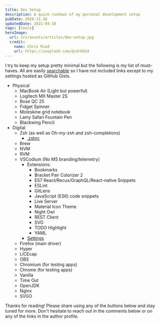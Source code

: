 ```yaml
---
title: Dev Setup
description: A quick rundown of my personal development setup
pubDate: 2020-11-16
updatedDate: 2021-04-10
tags: [tools]
heroImage:
  url: src/assets/articles/dev-setup.jpg
  credit:
    name: Chris Ried
    url: https://unsplash.com/@cdr6934
---
```


I try to keep my setup pretty minimal but the following is my list of must-haves. All are easily [searchable](https://startpage.com) so I have not included links except to my settings hosted as GitHub Gists.

- Physical
  - MacBook Air (Light but powerful)
  - Logitech MX Master 2S
  - Bose QC 25
  - Fidget Spinner
  - Moleskine grid notebook
  - Lamy Safari Fountain Pen
  - Blackwing Pencil
- Digital
  - Zsh (as well as Oh-my-zsh and zsh-completions)
    - [.zshrc](https://gist.github.com/StephenCavender/91a3243a8b26d14f3ae6d0b747d2bba3)
  - Brew
  - NVM
  - RVM
  - VSCodium (No MS branding/telemetry)
    - Extensions:
      - Bookmarks
      - Bracket Pair Colorizer 2
      - ES7 React/Recux/GraphQL/React-native Snippets
      - ESLint
      - GitLens
      - JavaScript (ES6) code snippets
      - Live Server
      - Material Icon Theme
      - Night Owl
      - REST Client
      - SVG
      - TODO Highlight
      - YAML
    - [Settings](https://gist.github.com/StephenCavender/f821dd072238ba388d86da38903e8fc8)
  - Firefox (main driver)
  - Hyper
  - LICEcap
  - OBS
  - Chromium (for testing apps)
  - Chrome (for testing apps)
  - Vanilla
  - Time Out
  - OpenJDK
  - Nginx
  - SVGO

Thanks for reading! Please share using any of the buttons below and stay tuned for more. Don't hesitate to reach out in the comments below or on any of the links in the author profile.
